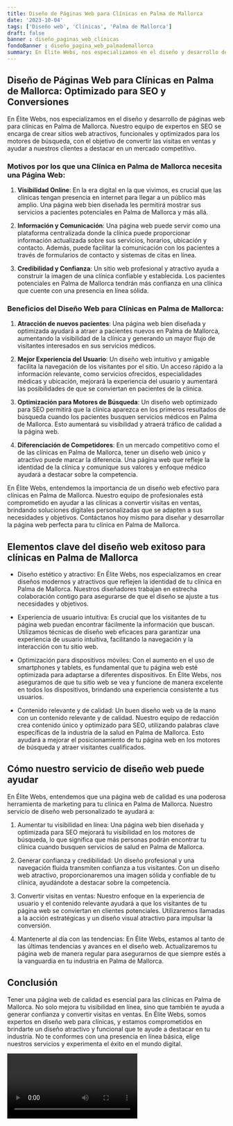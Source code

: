 ```yaml
---
title: Diseño de Páginas Web para Clínicas en Palma de Mallorca
date: '2023-10-04'
tags: ['Diseño web', 'Clínicas', 'Palma de Mallorca']
draft: false
banner : diseño_paginas_web_clínicas
fondoBanner : diseño_pagina_web_palmademallorca
summary: En Élite Webs, nos especializamos en el diseño y desarrollo de páginas web para clínicas en Palma de Mallorca. Nuestro equipo de expertos en SEO se encarga de crear sitios web atractivos, funcionales y optimizados para los motores de búsqueda, con el objetivo de convertir las visitas en ventas y ayudar a nuestros clientes a destacar en un mercado competitivo.
---
```


## Diseño de Páginas Web para Clínicas en Palma de Mallorca: Optimizado para SEO y Conversiones

En Élite Webs, nos especializamos en el diseño y desarrollo de páginas web para clínicas en Palma de Mallorca. Nuestro equipo de expertos en SEO se encarga de crear sitios web atractivos, funcionales y optimizados para los motores de búsqueda, con el objetivo de convertir las visitas en ventas y ayudar a nuestros clientes a destacar en un mercado competitivo.

### Motivos por los que una Clínica en Palma de Mallorca necesita una Página Web:

1. **Visibilidad Online**: En la era digital en la que vivimos, es crucial que las clínicas tengan presencia en internet para llegar a un público más amplio. Una página web bien diseñada les permitirá mostrar sus servicios a pacientes potenciales en Palma de Mallorca y más allá.

2. **Información y Comunicación**: Una página web puede servir como una plataforma centralizada donde la clínica puede proporcionar información actualizada sobre sus servicios, horarios, ubicación y contacto. Además, puede facilitar la comunicación con los pacientes a través de formularios de contacto y sistemas de citas en línea.

3. **Credibilidad y Confianza**: Un sitio web profesional y atractivo ayuda a construir la imagen de una clínica confiable y establecida. Los pacientes potenciales en Palma de Mallorca tendrán más confianza en una clínica que cuente con una presencia en línea sólida.

### Beneficios del Diseño Web para Clínicas en Palma de Mallorca:

1. **Atracción de nuevos pacientes**: Una página web bien diseñada y optimizada ayudará a atraer a pacientes nuevos en Palma de Mallorca, aumentando la visibilidad de la clínica y generando un mayor flujo de visitantes interesados en sus servicios médicos.

2. **Mejor Experiencia del Usuario**: Un diseño web intuitivo y amigable facilita la navegación de los visitantes por el sitio. Un acceso rápido a la información relevante, como servicios ofrecidos, especialidades médicas y ubicación, mejorará la experiencia del usuario y aumentará las posibilidades de que se conviertan en pacientes de la clínica.

3. **Optimización para Motores de Búsqueda**: Un diseño web optimizado para SEO permitirá que la clínica aparezca en los primeros resultados de búsqueda cuando los pacientes busquen servicios médicos en Palma de Mallorca. Esto aumentará su visibilidad y atraerá tráfico de calidad a la página web.

4. **Diferenciación de Competidores**: En un mercado competitivo como el de las clínicas en Palma de Mallorca, tener un diseño web único y atractivo puede marcar la diferencia. Una página web que refleje la identidad de la clínica y comunique sus valores y enfoque médico ayudará a destacar sobre la competencia.

En Élite Webs, entendemos la importancia de un diseño web efectivo para clínicas en Palma de Mallorca. Nuestro equipo de profesionales está comprometido en ayudar a las clínicas a convertir visitas en ventas, brindando soluciones digitales personalizadas que se adapten a sus necesidades y objetivos. Contáctanos hoy mismo para diseñar y desarrollar la página web perfecta para tu clínica en Palma de Mallorca.

<GifSeo />

<Cta />

## Elementos clave del diseño web exitoso para clínicas en Palma de Mallorca

- Diseño estético y atractivo: En Élite Webs, nos especializamos en crear diseños modernos y atractivos que reflejen la identidad de tu clínica en Palma de Mallorca. Nuestros diseñadores trabajan en estrecha colaboración contigo para asegurarse de que el diseño se ajuste a tus necesidades y objetivos.

- Experiencia de usuario intuitiva: Es crucial que los visitantes de tu página web puedan encontrar fácilmente la información que buscan. Utilizamos técnicas de diseño web eficaces para garantizar una experiencia de usuario intuitiva, facilitando la navegación y la interacción con tu sitio web.

- Optimización para dispositivos móviles: Con el aumento en el uso de smartphones y tablets, es fundamental que tu página web esté optimizada para adaptarse a diferentes dispositivos. En Élite Webs, nos aseguramos de que tu sitio web se vea y funcione de manera excelente en todos los dispositivos, brindando una experiencia consistente a tus usuarios.

- Contenido relevante y de calidad: Un buen diseño web va de la mano con un contenido relevante y de calidad. Nuestro equipo de redacción crea contenido único y optimizado para SEO, utilizando palabras clave específicas de la industria de la salud en Palma de Mallorca. Esto ayudará a mejorar el posicionamiento de tu página web en los motores de búsqueda y atraer visitantes cualificados.

## Cómo nuestro servicio de diseño web puede ayudar

En Élite Webs, entendemos que una página web de calidad es una poderosa herramienta de marketing para tu clínica en Palma de Mallorca. Nuestro servicio de diseño web personalizado te ayudará a:

1. Aumentar tu visibilidad en línea: Una página web bien diseñada y optimizada para SEO mejorará tu visibilidad en los motores de búsqueda, lo que significa que más personas podrán encontrar tu clínica cuando busquen servicios de salud en Palma de Mallorca.

2. Generar confianza y credibilidad: Un diseño profesional y una navegación fluida transmiten confianza a tus visitantes. Con un diseño web atractivo, proporcionaremos una imagen sólida y confiable de tu clínica, ayudándote a destacar sobre la competencia.

3. Convertir visitas en ventas: Nuestro enfoque en la experiencia de usuario y el contenido relevante ayudará a que los visitantes de tu página web se conviertan en clientes potenciales. Utilizaremos llamadas a la acción estratégicas y un diseño visual atractivo para impulsar la conversión.

4. Mantenerte al día con las tendencias: En Élite Webs, estamos al tanto de las últimas tendencias y avances en el diseño web. Actualizaremos tu página web de manera regular para asegurarnos de que siempre estés a la vanguardia en tu industria en Palma de Mallorca.

## Conclusión

Tener una página web de calidad es esencial para las clínicas en Palma de Mallorca. No solo mejora tu visibilidad en línea, sino que también te ayuda a generar confianza y convertir visitas en ventas. En Élite Webs, somos expertos en diseño web para clínicas, y estamos comprometidos en brindarte un diseño atractivo y funcional que te ayude a destacar en tu industria. No te conformes con una presencia en línea básica, elige nuestros servicios y experimenta el éxito en el mundo digital.

<Video />

<CtaBot job='Clínicas' city='Palma de Mallorca'/>

<Gmaps query='Palma de Mallorca+españa+maps' />